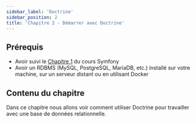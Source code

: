 ```yaml
---
sidebar_label: 'Doctrine'
sidebar_position: 2
title: 'Chapitre 2 - Démarrer avec Doctrine'
---
```



## Prérequis

- Avoir suivi le [Chapitre 1](/docs/php/Symfony/1) du cours Symfony
- Avoir un RDBMS (MySQL, PostgreSQL, MariaDB, etc.) installé sur votre machine, sur un serveur distant ou en utilisant Docker

## Contenu du chapitre

Dans ce chapitre nous allons voir comment utiliser Doctrine pour travailler avec une base de données relationnelle.

<DocCardList items={useCurrentSidebarCategory().items} />
